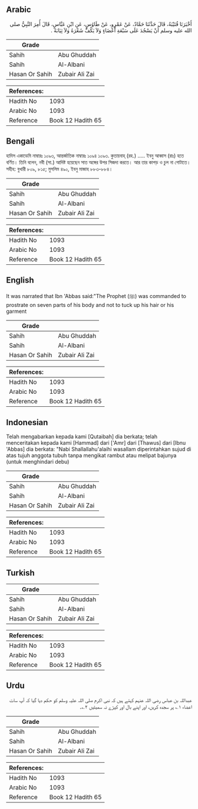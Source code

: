 ## Arabic


<div dir="rtl" lang="ar" style={{fontSize:'larger',backgroundColor:'#f8f9fa',padding:20}}>
أَخْبَرَنَا قُتَيْبَةُ، قَالَ حَدَّثَنَا حَمَّادٌ، عَنْ عَمْرٍو، عَنْ طَاوُسٍ، عَنِ ابْنِ عَبَّاسٍ، قَالَ أُمِرَ النَّبِيُّ صلى الله عليه وسلم أَنْ يَسْجُدَ عَلَى سَبْعَةِ أَعْضَاءٍ وَلاَ يَكُفَّ شَعْرَهُ وَلاَ ثِيَابَهُ ‏.‏
</div>
<div style={{backgroundColor:'#f8f9fa',padding:20, marginBottom: 10}}><table> <thead> <tr> <th>Grade</th> <th></th> </tr> </thead> <tbody> <tr><td>Sahih</td><td>Abu Ghuddah</td></tr><tr><td>Sahih</td><td>Al-Albani</td></tr><tr><td>Hasan Or Sahih</td><td>Zubair Ali Zai</td></tr></tbody></table><table> <thead> <tr> <th>References:</th> <th></th> </tr> </thead> <tbody><tr><td>Hadith No</td><td>1093</td></tr><tr><td>Arabic No</td><td>1093</td></tr><tr><td>Reference</td><td>Book 12 Hadith 65</td></tr></tbody></table></div>

## Bengali


<div dir="ltr" lang="bn" style={{fontSize:'larger',backgroundColor:'#f8f9fa',padding:20}}>
হাদিস একাডেমি নাম্বারঃ ১০৯৩, আন্তর্জাতিক নাম্বারঃ ১০৯৪ ১০৯৩. কুতায়বাহ্ (রহ.) ..... ইবনু আব্বাস (রাঃ) হতে বর্ণিত। তিনি বলেন, নবী (সা.) আদিষ্ট হয়েছেন সাত অঙ্গের উপর সিজদা করতে। আর তার কাপড় ও চুল না গোটাতে। সহীহ: বুখারী ৮০৯, ৮১৫; মুসলিম ৪৯০, ইবনু মাজাহ ৮৮৩-৮৮৪।
</div>
<div style={{backgroundColor:'#f8f9fa',padding:20, marginBottom: 10}}><table> <thead> <tr> <th>Grade</th> <th></th> </tr> </thead> <tbody> <tr><td>Sahih</td><td>Abu Ghuddah</td></tr><tr><td>Sahih</td><td>Al-Albani</td></tr><tr><td>Hasan Or Sahih</td><td>Zubair Ali Zai</td></tr></tbody></table><table> <thead> <tr> <th>References:</th> <th></th> </tr> </thead> <tbody><tr><td>Hadith No</td><td>1093</td></tr><tr><td>Arabic No</td><td>1093</td></tr><tr><td>Reference</td><td>Book 12 Hadith 65</td></tr></tbody></table></div>

## English


<div dir="ltr" lang="en" style={{fontSize:'larger',backgroundColor:'#f8f9fa',padding:20}}>
It was narrated that Ibn 'Abbas said:"The Prophet (ﷺ) was commanded to prostrate on seven parts of his body and not to tuck up his hair or his garment
</div>
<div style={{backgroundColor:'#f8f9fa',padding:20, marginBottom: 10}}><table> <thead> <tr> <th>Grade</th> <th></th> </tr> </thead> <tbody> <tr><td>Sahih</td><td>Abu Ghuddah</td></tr><tr><td>Sahih</td><td>Al-Albani</td></tr><tr><td>Hasan Or Sahih</td><td>Zubair Ali Zai</td></tr></tbody></table><table> <thead> <tr> <th>References:</th> <th></th> </tr> </thead> <tbody><tr><td>Hadith No</td><td>1093</td></tr><tr><td>Arabic No</td><td>1093</td></tr><tr><td>Reference</td><td>Book 12 Hadith 65</td></tr></tbody></table></div>

## Indonesian


<div dir="ltr" lang="id" style={{fontSize:'larger',backgroundColor:'#f8f9fa',padding:20}}>
Telah mengabarkan kepada kami [Qutaibah] dia berkata; telah menceritakan kepada kami [Hammad] dari ['Amr] dari [Thawus] dari [Ibnu 'Abbas] dia berkata: "Nabi Shallallahu'alaihi wasallam diperintahkan sujud di atas tujuh anggota tubuh tanpa mengikat rambut atau melipat bajunya (untuk menghindari debu)
</div>
<div style={{backgroundColor:'#f8f9fa',padding:20, marginBottom: 10}}><table> <thead> <tr> <th>Grade</th> <th></th> </tr> </thead> <tbody> <tr><td>Sahih</td><td>Abu Ghuddah</td></tr><tr><td>Sahih</td><td>Al-Albani</td></tr><tr><td>Hasan Or Sahih</td><td>Zubair Ali Zai</td></tr></tbody></table><table> <thead> <tr> <th>References:</th> <th></th> </tr> </thead> <tbody><tr><td>Hadith No</td><td>1093</td></tr><tr><td>Arabic No</td><td>1093</td></tr><tr><td>Reference</td><td>Book 12 Hadith 65</td></tr></tbody></table></div>

## Turkish


<div dir="ltr" lang="tr" style={{fontSize:'larger',backgroundColor:'#f8f9fa',padding:20}}>

</div>
<div style={{backgroundColor:'#f8f9fa',padding:20, marginBottom: 10}}><table> <thead> <tr> <th>Grade</th> <th></th> </tr> </thead> <tbody> <tr><td>Sahih</td><td>Abu Ghuddah</td></tr><tr><td>Sahih</td><td>Al-Albani</td></tr><tr><td>Hasan Or Sahih</td><td>Zubair Ali Zai</td></tr></tbody></table><table> <thead> <tr> <th>References:</th> <th></th> </tr> </thead> <tbody><tr><td>Hadith No</td><td>1093</td></tr><tr><td>Arabic No</td><td>1093</td></tr><tr><td>Reference</td><td>Book 12 Hadith 65</td></tr></tbody></table></div>

## Urdu


<div dir="rtl" lang="ur" style={{fontSize:'larger',backgroundColor:'#f8f9fa',padding:20}}>
عبداللہ بن عباس رضی اللہ عنہم کہتے ہیں کہ نبی اکرم صلی اللہ علیہ وسلم کو حکم دیا گیا کہ آپ سات اعضاء ۱؎ پر سجدہ کریں، اور اپنے بال اور کپڑے نہ سمیٹیں ۲؎۔
</div>
<div style={{backgroundColor:'#f8f9fa',padding:20, marginBottom: 10}}><table> <thead> <tr> <th>Grade</th> <th></th> </tr> </thead> <tbody> <tr><td>Sahih</td><td>Abu Ghuddah</td></tr><tr><td>Sahih</td><td>Al-Albani</td></tr><tr><td>Hasan Or Sahih</td><td>Zubair Ali Zai</td></tr></tbody></table><table> <thead> <tr> <th>References:</th> <th></th> </tr> </thead> <tbody><tr><td>Hadith No</td><td>1093</td></tr><tr><td>Arabic No</td><td>1093</td></tr><tr><td>Reference</td><td>Book 12 Hadith 65</td></tr></tbody></table></div>
